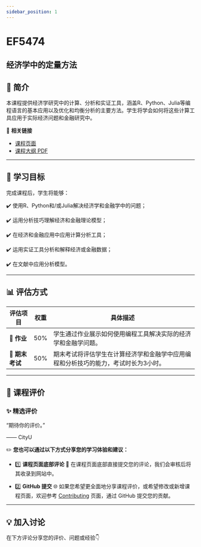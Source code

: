 ```yaml
---
sidebar_position: 1
---
```


# EF5474
## 经济学中的定量方法

## **📘 简介**
本课程提供经济学研究中的计算、分析和实证工具，涵盖R、Python、Julia等编程语言的基本应用以及优化和均衡分析的主要方法。学生将学会如何将这些计算工具应用于实际经济问题和金融研究中。

🔗 **相关链接**
- [课程页面](https://www.cityu.edu.hk/catalogue/pg/202526/course/EF5474.htm)
- [课程大纲 PDF](https://www.cityu.edu.hk/catalogue/pg/202526/course/EF5474.pdf)

---

## **🎯 学习目标**

完成课程后，学生将能够：

✔️ 使用R、Python和/或Julia解决经济学和金融学中的问题；

✔️ 运用分析技巧理解经济和金融理论模型；

✔️ 在经济和金融应用中应用计算分析工具；

✔️ 运用实证工具分析和解释经济或金融数据；

✔️ 在文献中应用分析模型。

---

## **📊 评估方式**

| **评估项目**          | **权重** | **具体描述**                                                                                       |
|----------------------|---------|---------------------------------------------------------------------------------------------------|
| **📄 作业**           | 50%     | 学生通过作业展示如何使用编程工具解决实际的经济学和金融学问题。                                 |
| **📝 期末考试**       | 50%     | 期末考试将评估学生在计算经济学和金融学中应用编程和分析技巧的能力，考试时长为3小时。             |

---

## **💬 课程评价**

### ✨ **精选评价**
<div className={commentStyles.commentBox}>
    <p className={commentStyles.commentText}>
        “期待你的评价。”
    </p>
    <p className={commentStyles.commentAuthor}>—— CityU</p>
</div>

✏️ **您也可以通过以下方式分享您的学习体验和建议：**

- 1️⃣ **课程页面底部评论**
💬 在课程页面底部直接提交您的评论，我们会审核后将其收录到网站中。

- 2️⃣ **GitHub 提交**
🌐 如果您希望更全面地分享课程评价，或希望修改或新增课程页面，欢迎参考 [Contributing](/contributing) 页面，通过 GitHub 提交您的贡献。



---

## **💡 加入讨论**

在下方评论分享您的评价、问题或经验👇
<Utterances />
